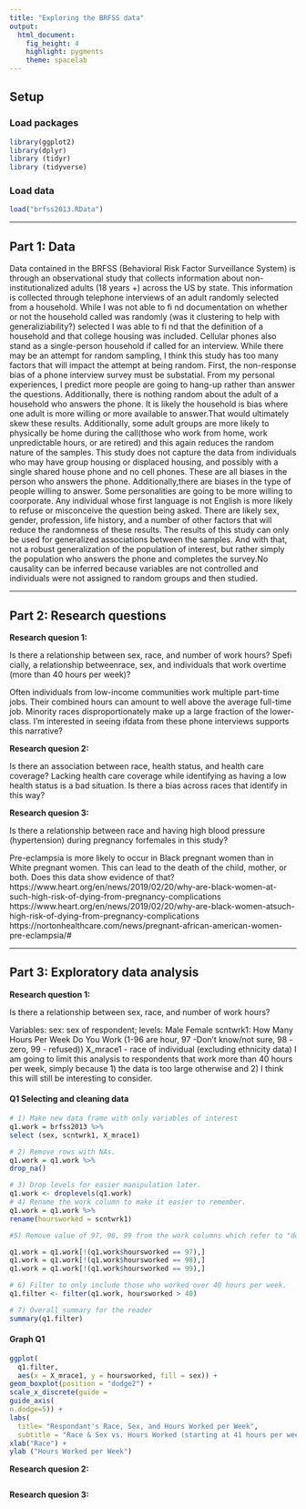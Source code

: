```yaml
---
title: "Exploring the BRFSS data"
output: 
  html_document: 
    fig_height: 4
    highlight: pygments
    theme: spacelab
---
```


## Setup

### Load packages

```r
library(ggplot2)
library(dplyr)
library (tidyr)
library (tidyverse)
```

### Load data

```r
load("brfss2013.RData")
```



* * *

## Part 1: Data


Data contained in the BRFSS (Behavioral Risk Factor Surveillance System) is through an observational study that collects information about non-institutionalized adults (18 years +) across the US by state. This information is collected through telephone interviews of an adult randomly selected from a household. While I was not able to fi nd documentation on whether or not the household called was randomly (was it clustering to help with generaliziability?) selected I was able to fi nd that the definition of a household and that college housing was included. Cellular phones also stand as a single-person household if called for an interview.
While there may be an attempt for random sampling, I think this study has too many factors that will impact the attempt at being random. First, the non-response bias of a phone interview survey must be substatial. From my personal experiences, I predict more people are going to hang-up rather than answer the questions. Additionally, there is nothing random about the adult of a household who answers the phone. It is likely the household is bias where one adult is more willing or more available to answer.That would ultimately skew these results. Additionally, some adult groups are more likely to physically be home during the call(those who work from home, work unpredictable hours, or are retired) and this again reduces the random nature of the samples. This study does not capture the data from individuals who may have group housing or displaced housing, and possibly with a single shared house phone and no cell phones. These are all biases in the person who answers the phone. Additionally,there are biases in the type of people willing to answer. Some personalities are going to be more willing to coorporate. Any individual whose first language is not English is more likely to refuse or misconceive the question being asked. There are likely sex, gender, profession, life history, and a number of other factors that will reduce the randomness of these results.
The results of this study can only be used for generalized associations between the samples. And with that, not a robust generalization of the population of interest, but rather simply the population who answers the phone and completes the survey.No causality can be inferred because variables are not controlled and individuals were not assigned to random groups and then studied.




* * *

## Part 2: Research questions

**Research quesion 1:**

Is there a relationship between sex, race, and number of work hours? Spefi cially, a relationship betweenrace, sex, and individuals that work overtime (more than 40 hours per week)?

Often individuals from low-income communities work multiple part-time jobs. Their combined hours can amount to well above the average full-time job. Minority races disproportionately make up a large fraction of the lower-class. I'm interested in seeing ifdata from these phone interviews supports this narrative?


**Research quesion 2:**

Is there an association between race, health status, and health care coverage?
Lacking health care coverage while identifying as having a low health status is a bad situation. Is there a bias across races that identify in this way?

**Research quesion 3:**

Is there a relationship between race and having high blood pressure (hypertension) during pregnancy forfemales in this study?

Pre-eclampsia is more likely to occur in Black pregnant women than in White pregnant women. This can lead to the death of the child, mother, or both. Does this data show evidence of that?
https://www.heart.org/en/news/2019/02/20/why-are-black-women-at-such-high-risk-of-dying-from-pregnancy-complications https://www.heart.org/en/news/2019/02/20/why-are-black-women-atsuch-
high-risk-of-dying-from-pregnancy-complications
https://nortonhealthcare.com/news/pregnant-african-american-women-pre-eclampsia/# 

* * *

## Part 3: Exploratory data analysis


**Research question 1:**

Is there a relationship between sex, race, and number of work hours?

Variables: sex: sex of respondent; levels: Male Female scntwrk1: How Many Hours Per Week Do You Work (1-96 are hour, 97 -Don't know/not sure, 98 - zero, 99 - refused)) X_mrace1 - race of individual (excluding ethnicity data)
I am going to limit this analysis to respondents that work more than 40 hours per week, simply because 1) the data is too large otherwise and 2) I think this will still be interesting to consider.

#### Q1 Selecting and cleaning data

```r
# 1) Make new data frame with only variables of interest
q1.work = brfss2013 %>%
select (sex, scntwrk1, X_mrace1)

# 2) Remove rows with NAs.
q1.work = q1.work %>%
drop_na()

# 3) Drop levels for easier manipulation later.
q1.work <- droplevels(q1.work)
# 4) Rename the work column to make it easier to remember.
q1.work = q1.work %>%
rename(hoursworked = scntwrk1)

#5) Remove value of 97, 98, 99 from the work columns which refer to "dont know", "zero", or "refused" respectively.

q1.work = q1.work[!(q1.work$hoursworked == 97),]
q1.work = q1.work[!(q1.work$hoursworked == 98),]
q1.work = q1.work[!(q1.work$hoursworked == 99),]

# 6) Filter to only include those who worked over 40 hours per week.
q1.filter <- filter(q1.work, hoursworked > 40)

# 7) Overall summary for the reader
summary(q1.filter)
```

#### Graph Q1

```r
ggplot(
  q1.filter, 
  aes(x = X_mrace1, y = hoursworked, fill = sex)) +
geom_boxplot(position = "dodge2") +
scale_x_discrete(guide =
guide_axis(
n.dodge=5)) +
labs( 
  title= "Respondant's Race, Sex, and Hours Worked per Week",
  subtitle = "Race & Sex vs. Hours Worked (starting at 41 hours per week)") +
xlab("Race") +
ylab ("Hours Worked per Week")
```


**Research quesion 2:**

```r

```



**Research quesion 3:**

```r

```

